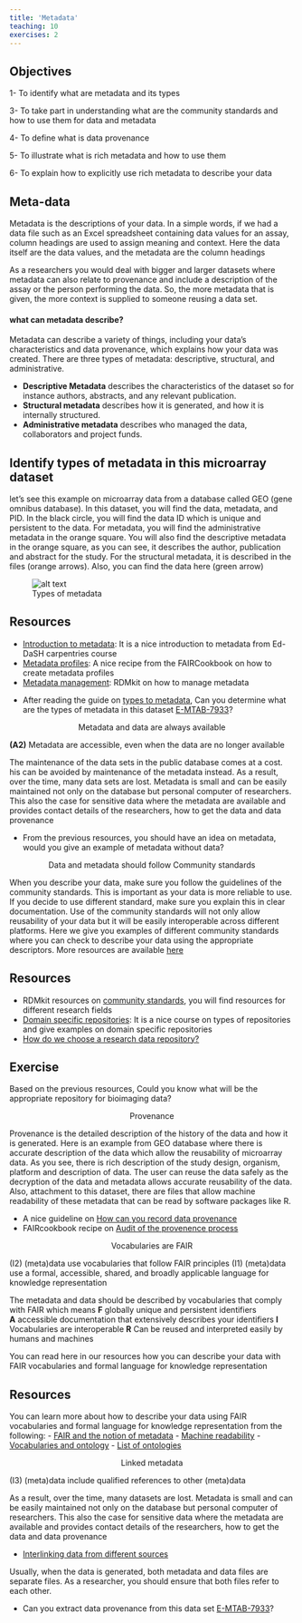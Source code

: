 ```yaml
---
title: 'Metadata'
teaching: 10
exercises: 2
---
```

::: callout
## Objectives
1- To identify what are metadata and its types

3- To take part in understanding what are the community standards and how to use them for data and metadata

4- To define what is data provenance

5- To illustrate what is rich metadata and how to use them

6- To explain how to explicitly use rich metadata to describe your data
:::

## Meta-data

Metadata is the descriptions of your data.  In a simple words, if we had a data file such as an Excel spreadsheet containing data values for an assay, column headings are used to assign meaning and context.  Here the data itself are the data values, and the metadata are the column headings 

As a researchers you would deal with bigger and larger datasets where metadata can also relate to provenance and include a description of the assay or the person performing the data.  So, the more metadata that is given, the more context is supplied to someone reusing a data set.


#### what can metadata describe?
Metadata can describe a variety of things, including your data's characteristics and data provenance, which explains how your data was created. There are three types of metadata: descriptive, structural, and administrative.  

- **Descriptive Metadata** describes the characteristics of the dataset so for instance authors, abstracts, and any relevant publication.
- **Structural metadata** describes how it is generated, and how it is internally structured.
- **Administrative metadata** describes who managed the data, collaborators and project funds.  

::: discussion
## Identify types of metadata in this microarray dataset
let’s see this example on microarray data from a database called GEO (gene omnibus database). In this dataset, you will find the data, metadata, and PID. In the black circle, you will find the data ID which is unique and persistent to the data. For metadata, you will find the administrative metadata in the orange square. You will also find the descriptive metadata in the orange square, as you can see, it describes the author, publication and abstract for the study. For the structural metadata, it is described in the files (orange arrows). Also, you can find the data here (green arrow)

![Types of metadata](fig/metadata.jpg){alt='alt text'}
:::

::: callout
## Resources
- [Introduction to metadata](https://carpentries-incubator.github.io/fair-bio-practice/05-intro-to-metadata/index.html): It is a nice introduction to metadata from Ed-DaSH carpentries course
- [Metadata profiles](https://faircookbook.elixir-europe.org/content/recipes/interoperability/creating-minimal-metadata-profiles.html): A nice recipe from the FAIRCookbook on how to create metadata profiles
- [Metadata management](https://rdmkit.elixir-europe.org/metadata_management.html): RDMkit on how to manage metadata
:::

:::::::::::::::::::::::::::::: challenge
- After reading the guide on [types to metadata](https://carpentries-incubator.github.io/fair-bio-practice/05-intro-to-metadata/index.html), Can you determine what are the types of metadata in this dataset [E-MTAB-7933](https://www.ebi.ac.uk/biostudies/arrayexpress/studies/E-MTAB-7933)?
::::::::::::::::::::::::::::::::::::::

<p style="text-align: center;"> Metadata and data are always available </p>

**(A2)** Metadata are accessible, even when the data are no longer available

The maintenance of the data sets in the public database comes at a cost. his can be avoided by maintenance of the metadata instead. As a result, over the time, many data sets are lost. Metadata is small and can be easily maintained not only on the database but personal computer of researchers. This also the case for sensitive data where the metadata are available and provides contact details of the researchers, how to get the data and data provenance


:::::::::::::: challenge
- From the previous resources, you should have an idea on metadata, would you give an example of metadata without data?
:::::::::::::::::

<p style="text-align: center;"> Data and metadata should follow Community standards </p>

When you describe your data, make sure you follow the guidelines of the community standards. This is important as your data is more reliable to use. If you decide to use different standard, make sure you explain this in clear documentation. Use of the community standards will not only allow reusability of your data but it will be easily interoperable across different platforms. 
Here we give you examples of different community standards where you can check to describe your data using the appropriate descriptors. More resources are available [here](https://rdmkit.elixir-europe.org/your_domain) 

::: callout
## Resources
- RDMkit resources on [community standards](https://rdmkit.elixir-europe.org/your_domain), you will find resources for different research fields
- [Domain specific repositories](https://carpentries-incubator.github.io/fair-bio-practice/13-data-repositories/index.html): It is a nice course on types of repositories and give examples on domain specific repositories
- [How do we choose a research data repository?](https://carpentries-incubator.github.io/fair-bio-practice/13-data-repositories/index.html)
:::

::: challenge
## Exercise
Based on the previous resources, Could you know what will be the appropriate repository for bioimaging data?
:::

<p style="text-align: center;"> Provenance </p>

Provenance is the detailed description of the history of the data and how it is generated.
Here is an example from GEO database where there is accurate description of the data which allow the reusability of microarray data. As you see, there is rich description of the study design, organism, platform and description of data. The user can reuse the data safely as the decryption of the data and metadata allows accurate reusability of the data. Also, attachment to this dataset, there are files that allow machine readability of these metadata that can be read by software packages like R.


::: callout
- A nice guideline on [How can you record data provenance](https://rdmkit.elixir-europe.org/data_provenance)
- FAIRcookbook recipe on [Audit of the provenence process](https://faircookbook.elixir-europe.org/content/recipes/reusability/provenance.html)
::: 

<p style="text-align: center;"> Vocabularies are FAIR </p>
(I2)  (meta)data use vocabularies that follow FAIR principles
(I1)  (meta)data use a formal, accessible, shared, and broadly applicable language for knowledge representation


The metadata and data should be described by vocabularies that comply with FAIR which means
**F** globally unique and persistent identifiers                           
**A** accessible documentation that extensively describes your identifiers
**I** Vocabularies are interoperable
**R** Can be reused and interpreted easily by humans and machines

You can read here in our resources how you can describe your data with FAIR vocabularies and formal language for knowledge representation

::: callout
## Resources
You can learn more about how to describe your data using FAIR vocabularies and formal language for knowledge representation from the following:
- [FAIR and the notion of metadata](https://faircookbook.elixir-europe.org/content/recipes/introduction/metadata-fair.html)
- [Machine readability](https://rdmkit.elixir-europe.org/machine_actionability)
- [Vocabularies and ontology](https://carpentries-incubator.github.io/fair-bio-practice/06-being-precise/index.html)
- [List of ontologies](https://obofoundry.org/)
:::

<p style="text-align: center;"> Linked metadata </p>
(I3)  (meta)data include qualified references to other (meta)data

As a result, over the time, many datasets are lost. Metadata is small and can be easily maintained not only on the database but personal computer of researchers. This also the case for sensitive data where the metadata are available and provides contact details of the researchers, how to get the data and data provenance

::: callout
- [Interlinking data from different sources](https://faircookbook.elixir-europe.org/content/recipes/interoperability/identifier-mapping.html#references)
:::

Usually, when the data is generated, both metadata and data files are separate files. As a researcher, you should ensure that both files refer to each other.

::::::::::: challenge
- Can you extract data provenance from this data set [E-MTAB-7933](https://www.ebi.ac.uk/biostudies/arrayexpress/studies/E-MTAB-7933)? 
::::::::::::::::
